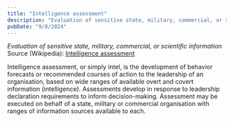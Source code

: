 ```yaml
---
title: "Intelligence assessment"
description: "Evaluation of sensitive state, military, commercial, or scientific information"
pubDate: "9/8/2024"
---
```


*Evaluation of sensitive state, military, commercial, or scientific information*  
Source (Wikipedia): [Intelligence assessment][1]

Intelligence assessment, or simply intel, is the development of behavior forecasts or recommended courses of action to the leadership of an organisation, based on wide ranges of available overt and covert information (intelligence). Assessments develop in response to leadership declaration requirements to inform decision-making. Assessment may be executed on behalf of a state, military or commercial organisation with ranges of information sources available to each.

[1]: https://en.wikipedia.org/wiki/Intelligence_assessment
